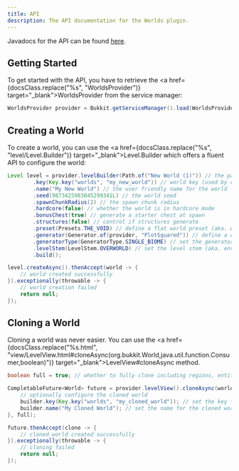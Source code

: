 ```yaml
---
title: API
description: The API documentation for the Worlds plugin.
---
```



Javadocs for the API can be found <a href={javadocs} target="_blank"> here</a>.

## Getting Started

To get started with the API, you have to retrieve the <a href={docsClass.replace("%s", "WorldsProvider")} target="\_blank">WorldsProvider</a>
from the service manager:

```java
WorldsProvider provider = Bukkit.getServiceManager().load(WorldsProvider.class);
```

## Creating a World

To create a world, you can use the <a href={docsClass.replace("%s", "level/Level.Builder")} target="\_blank">Level.Builder</a>
which offers a fluent API to configure the world:

```java
Level level = provider.levelBuilder(Path.of("New World (1)")) // the path the world will be stored at
        .key(Key.key("worlds", "my_new_world")) // world key (used by client and server to identify worlds)
        .name("My New World") // the user friendly name for the world
        .seed(9873425983045299341L) // the world seed
        .spawnChunkRadius(2) // the spawn chunk radius
        .hardcore(false) // whether the world is in hardcore mode
        .bonusChest(true) // generate a starter chest at spawn
        .structures(false) // control if structures generate
        .preset(Presets.THE_VOID) // define a flat world preset (aka. world settings)
        .generator(Generator.of(provider, "PlotSquared")) // define a custom generator
        .generatorType(GeneratorType.SINGLE_BIOME) // set the generator type (aka. world type)
        .levelStem(LevelStem.OVERWORLD) // set the level stem (aka. environment)
        .build();

level.createAsync().thenAccept(world -> {
    // world created successfully
}).exceptionally(throwable -> {
    // world creation failed
    return null;
});
```

## Cloning a World

Cloning a world was never easier. You can use the <a href={docsClass.replace("%s.html", "view/LevelView.html#cloneAsync(org.bukkit.World,java.util.function.Consumer,boolean)")} target="\_blank">LevelView#cloneAsync</a>
method.

```java
boolean full = true; // whether to fully clone including regions, entities..., or only the level.dat

CompletableFuture<World> future = provider.levelView().cloneAsync(world, builder -> {
    // optionally configure the cloned world
    builder.key(Key.key("worlds", "my_cloned_world")); // set the key for the cloned world
    builder.name("My Cloned World"); // set the name for the cloned world
}, full);

future.thenAccept(clone -> {
    // cloned world created successfully
}).exceptionally(throwable -> {
    // cloning failed
    return null;
});
```
